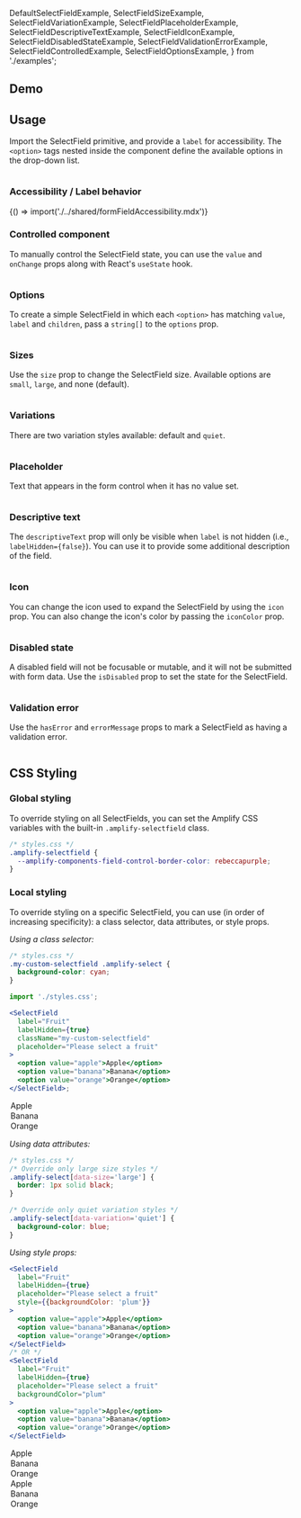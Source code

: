 
  DefaultSelectFieldExample,
  SelectFieldSizeExample,
  SelectFieldVariationExample,
  SelectFieldPlaceholderExample,
  SelectFieldDescriptiveTextExample,
  SelectFieldIconExample,
  SelectFieldDisabledStateExample,
  SelectFieldValidationErrorExample,
  SelectFieldControlledExample,
  SelectFieldOptionsExample,
} from './examples';

## Demo

<SelectFieldDemo />

## Usage

Import the SelectField primitive, and provide a `label` for accessibility. The `<option>` tags nested inside the component define the available options in the drop-down list.

<Example>
  <DefaultSelectFieldExample />
  
  <ExampleCode>

```jsx file=./examples/DefaultSelectFieldExample.tsx

```

  </ExampleCode>
</Example>

### Accessibility / Label behavior

<Fragment>{() => import('./../shared/formFieldAccessibility.mdx')}</Fragment>

### Controlled component

To manually control the SelectField state, you can use the `value` and `onChange` props along with React's `useState` hook.

<Example>
  <SelectFieldControlledExample />
  
  <ExampleCode>

```jsx file=./examples/SelectFieldControlledExample.tsx

```

  </ExampleCode>
</Example>

### Options

To create a simple SelectField in which each `<option>` has matching `value`, `label` and `children`, pass a `string[]` to the `options` prop.

<Example>
  <SelectFieldOptionsExample />
  
  <ExampleCode>

```jsx file=./examples/SelectFieldOptionsExample.tsx

```

  </ExampleCode>
</Example>

### Sizes

Use the `size` prop to change the SelectField size. Available options are `small`, `large`, and none (default).

<Example>
  <SelectFieldSizeExample />
  
  <ExampleCode>

```jsx file=./examples/SelectFieldSizeExample.tsx

```

  </ExampleCode>
</Example>

### Variations

There are two variation styles available: default and `quiet`.

<Example>
  <SelectFieldVariationExample />
  
  <ExampleCode>

```jsx file=./examples/SelectFieldVariationExample.tsx

```

  </ExampleCode>
</Example>

### Placeholder

Text that appears in the form control when it has no value set.

<Example>
  <SelectFieldPlaceholderExample />
  
  <ExampleCode>

```jsx file=./examples/SelectFieldPlaceholderExample.tsx

```

  </ExampleCode>
</Example>

### Descriptive text

The `descriptiveText` prop will only be visible when `label` is not hidden (i.e., `labelHidden={false}`). You can use it to provide some additional description of the field.

<Example>
  <SelectFieldDescriptiveTextExample />
  
  <ExampleCode>

```jsx file=./examples/SelectFieldDescriptiveTextExample.tsx

```

  </ExampleCode>
</Example>

### Icon

You can change the icon used to expand the SelectField by using the `icon` prop. You can also change the icon's color by passing the `iconColor` prop.

<Example>
  <SelectFieldIconExample />
  
  <ExampleCode>

```jsx file=./examples/SelectFieldIconExample.tsx

```

  </ExampleCode>
</Example>

### Disabled state

A disabled field will not be focusable or mutable, and it will not be submitted with form data. Use the `isDisabled` prop to set the state for the SelectField.

<Example>
  <SelectFieldDisabledStateExample />
  
  <ExampleCode>

```jsx file=./examples/SelectFieldDisabledStateExample.tsx

```

  </ExampleCode>
</Example>

### Validation error

Use the `hasError` and `errorMessage` props to mark a SelectField as having a validation error.

<Example>
  <SelectFieldValidationErrorExample />
  
  <ExampleCode>

```jsx file=./examples/SelectFieldValidationErrorExample.tsx

```

  </ExampleCode>
</Example>

## CSS Styling

### Global styling

To override styling on all SelectFields, you can set the Amplify CSS variables with the built-in `.amplify-selectfield` class.

```css
/* styles.css */
.amplify-selectfield {
  --amplify-components-field-control-border-color: rebeccapurple;
}
```

### Local styling

To override styling on a specific SelectField, you can use (in order of increasing specificity): a class selector, data attributes, or style props.

_Using a class selector:_

```css
/* styles.css */
.my-custom-selectfield .amplify-select {
  background-color: cyan;
}
```

```jsx
import './styles.css';

<SelectField
  label="Fruit"
  labelHidden={true}
  className="my-custom-selectfield"
  placeholder="Please select a fruit"
>
  <option value="apple">Apple</option>
  <option value="banana">Banana</option>
  <option value="orange">Orange</option>
</SelectField>;
```

<Example>
  <SelectField
    label="Fruit"
    labelHidden={true}
    className="my-custom-selectfield"
    placeholder="Please select a fruit"
  >
    <option value="apple">Apple</option>
    <option value="banana">Banana</option>
    <option value="orange">Orange</option>
  </SelectField>
</Example>

_Using data attributes:_

```css
/* styles.css */
/* Override only large size styles */
.amplify-select[data-size='large'] {
  border: 1px solid black;
}

/* Override only quiet variation styles */
.amplify-select[data-variation='quiet'] {
  background-color: blue;
}
```

_Using style props:_

```jsx
<SelectField
  label="Fruit"
  labelHidden={true}
  placeholder="Please select a fruit"
  style={{backgroundColor: 'plum'}}
>
  <option value="apple">Apple</option>
  <option value="banana">Banana</option>
  <option value="orange">Orange</option>
</SelectField>
/* OR */
<SelectField
  label="Fruit"
  labelHidden={true}
  placeholder="Please select a fruit"
  backgroundColor="plum"
>
  <option value="apple">Apple</option>
  <option value="banana">Banana</option>
  <option value="orange">Orange</option>
</SelectField>
```

<Example>
  <Flex direction="column">
    <SelectField
      label="Fruit"
      labelHidden={true}
      placeholder="Please select a fruit"
      style={{ backgroundColor: 'plum' }}
    >
      <option value="apple">Apple</option>
      <option value="banana">Banana</option>
      <option value="orange">Orange</option>
    </SelectField>
    <SelectField
      label="Fruit"
      labelHidden={true}
      placeholder="Please select a fruit"
      backgroundColor="plum"
    >
      <option value="apple">Apple</option>
      <option value="banana">Banana</option>
      <option value="orange">Orange</option>
    </SelectField>
  </Flex>
</Example>
